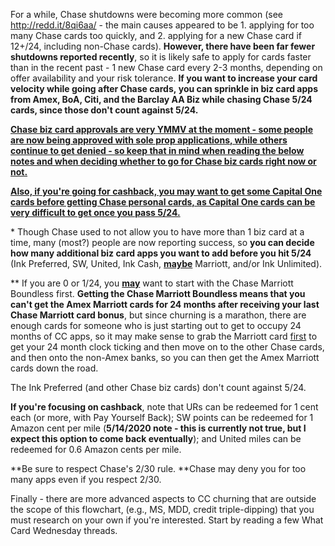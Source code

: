 For a while, Chase shutdowns were becoming more common (see http://redd.it/8qi6aa/ - the main causes appeared to be 1. applying for too many Chase cards too quickly, and 2. applying for a new Chase card if 12+/24, including non-Chase cards). **However, there have been far fewer shutdowns reported recently**, so it is likely safe to apply for cards faster than in the recent past - 1 new Chase card every 2-3 months, depending on offer availability and your risk tolerance. **If you want to increase your card velocity while going after Chase cards, you can sprinkle in biz card apps from Amex, BoA, Citi, and the Barclay AA Biz while chasing Chase 5/24 cards, since those don't count against 5/24.**

**<u>Chase biz card approvals are very YMMV at the moment - some people are now being approved with sole prop applications, while others continue to get denied - so keep that in mind when reading the below notes and when deciding whether to go for Chase biz cards right now or not.</u>**

**<u>Also, if you're going for cashback, you may want to get some Capital One cards before getting Chase personal cards, as Capital One cards can be very difficult to get once you pass 5/24.</u>**

\* Though Chase used to not allow you to have more than 1 biz card at a time, many (most?) people are now reporting success, so **you can decide how many additional biz card apps you want to add before you hit 5/24** (Ink Preferred, SW, United, Ink Cash, **<u>maybe</u>** Marriott, and/or Ink Unlimited).

\*\* If you are 0 or 1/24, you **<u>may</u>** want to start with the Chase Marriott Boundless first. **Getting the Chase Marriott Boundless means that you can't get the Amex Marriott cards for 24 months after receiving your last Chase Marriott card bonus**, but since churning is a marathon, there are enough cards for someone who is just starting out to get to occupy 24 months of CC apps, so it may make sense to grab the Marriott card <u>first</u> to get your 24 month clock ticking and then move on to the other Chase cards, and then onto the non-Amex banks, so you can then get the Amex Marriott cards down the road.

The Ink Preferred (and other Chase biz cards) don't count against 5/24.

**If you're focusing on cashback**, note that URs can be redeemed for 1 cent each (or more, with Pay Yourself Back); SW points can be redeemed for 1 Amazon cent per mile (**5/14/2020 note - this is currently not true, but I expect this option to come back eventually**); and United miles can be redeemed for 0.6 Amazon cents per mile.

**Be sure to respect Chase's 2/30 rule. **Chase may deny you for too many apps even if you respect 2/30.

Finally - there are more advanced aspects to CC churning that are outside the scope of this flowchart, (e.g., MS, MDD, credit triple-dipping) that you must research on your own if you're interested. Start by reading a few What Card Wednesday threads.
